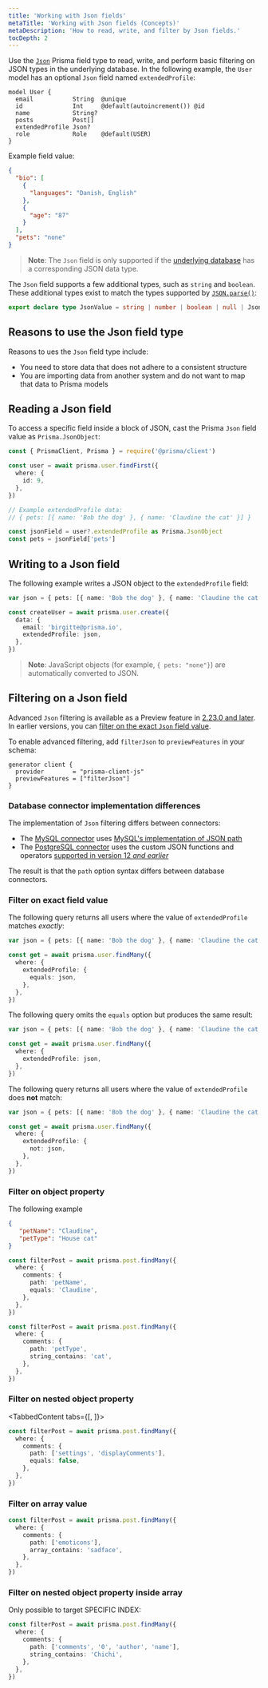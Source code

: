 ```yaml
---
title: 'Working with Json fields'
metaTitle: 'Working with Json fields (Concepts)'
metaDescription: 'How to read, write, and filter by Json fields.'
tocDepth: 2
---
```


<TopBlock>

Use the [`Json`](../../../../reference/api-reference/prisma-schema-reference#json) <span class="api"></span> Prisma field type to read, write, and perform basic filtering on JSON types in the underlying database. In the following example, the `User` model has an optional `Json` field named `extendedProfile`:

```prisma highlight=6;normal
model User {
  email           String  @unique
  id              Int     @default(autoincrement()) @id
  name            String?
  posts           Post[]
  extendedProfile Json?
  role            Role    @default(USER)
}
```

Example field value:

```json
{
  "bio": [
    {
      "languages": "Danish, English"
    },
    {
      "age": "87"
    }
  ],
  "pets": "none"
}
```

> **Note**: The `Json` field is only supported if the [underlying database](../../../database-connectors) has a corresponding JSON data type.

The `Json` field supports a few additional types, such as `string` and `boolean`. These additional types exist to match the types supported by [`JSON.parse()`](https://developer.mozilla.org/en-US/docs/Web/JavaScript/Reference/Global_Objects/JSON/parse):

```ts
export declare type JsonValue = string | number | boolean | null | JsonObject | JsonArray
```

</TopBlock>

## Reasons to use the <inlinecode>Json</inlinecode> field type

Reasons to ues the `Json` field type include:

- You need to store data that does not adhere to a consistent structure
- You are importing data from another system and do not want to map that data to Prisma models

## Reading a <inlinecode>Json</inlinecode> field

To access a specific field inside a block of JSON, cast the Prisma `Json` field value as `Prisma.JsonObject`:

```ts
const { PrismaClient, Prisma } = require('@prisma/client')

const user = await prisma.user.findFirst({
  where: {
    id: 9,
  },
})

// Example extendedProfile data:
// { pets: [{ name: 'Bob the dog' }, { name: 'Claudine the cat' }] }

const jsonField = user?.extendedProfile as Prisma.JsonObject
const pets = jsonField['pets']
```

## Writing to a <inlinecode>Json</inlinecode> field

The following example writes a JSON object to the `extendedProfile` field:

```ts
var json = { pets: [{ name: 'Bob the dog' }, { name: 'Claudine the cat' }] }

const createUser = await prisma.user.create({
  data: {
    email: 'birgitte@prisma.io',
    extendedProfile: json,
  },
})
```

> **Note**: JavaScript objects (for example, `{ pets: "none"}`) are automatically converted to JSON.

## Filtering on a <inlinecode>Json</inlinecode> field

Advanced `Json` filtering is available as a Preview feature in [2.23.0 and later](https://github.com/prisma/prisma/releases/tag/2.23.0). In earlier versions, you can [filter on the exact `Json` field value](#filter-on-exact-field-value).

To enable advanced filtering, add `filterJson` to `previewFeatures` in your schema:

```prisma
generator client {
  provider        = "prisma-client-js"
  previewFeatures = ["filterJson"]
}
```

### Database connector implementation differences

The implementation of `Json` filtering differs between connectors:

- The [MySQL connector]() uses [MySQL's implementation of JSON path](https://dev.mysql.com/doc/refman/8.0/en/json.html#json-path-syntax)
- The [PostgreSQL connector]() uses the custom JSON functions and operators [supported in version 12 _and earlier_](https://www.postgresql.org/docs/11/functions-json.html)

The result is that the `path` option syntax differs between database connectors.

### Filter on exact field value

The following query returns all users where the value of `extendedProfile` matches _exactly_:

```ts
var json = { pets: [{ name: 'Bob the dog' }, { name: 'Claudine the cat' }] }

const get = await prisma.user.findMany({
  where: {
    extendedProfile: {
      equals: json,
    },
  },
})
```

The following query omits the `equals` option but produces the same result:

```ts
var json = { pets: [{ name: 'Bob the dog' }, { name: 'Claudine the cat' }] }

const get = await prisma.user.findMany({
  where: {
    extendedProfile: json,
  },
})
```

The following query returns all users where the value of `extendedProfile` does **not** match:

```ts
var json = { pets: [{ name: 'Bob the dog' }, { name: 'Claudine the cat' }] }

const get = await prisma.user.findMany({
  where: {
    extendedProfile: {
      not: json,
    },
  },
})
```

### Filter on object property

The following example

```json highlight=11;normal
{
   "petName": "Claudine",
   "petType": "House cat"
}
```

```ts
const filterPost = await prisma.post.findMany({
  where: {
    comments: {
      path: 'petName',
      equals: 'Claudine',
    },
  },
})
```

```ts
const filterPost = await prisma.post.findMany({
  where: {
    comments: {
      path: 'petType',
      string_contains: 'cat',
    },
  },
})
```

### Filter on nested object property

<TabbedContent tabs={[<FileWithIcon text="PostgreSQL" icon="database"/>, <FileWithIcon text="MySQL" icon="database"/>]}>
<tab>

```ts
const filterPost = await prisma.post.findMany({
  where: {
    comments: {
      path: ['settings', 'displayComments'],
      equals: false,
    },
  },
})
```

</tab>
<tab>
</tab>
</TabbedContent>

### Filter on array value

```ts
const filterPost = await prisma.post.findMany({
  where: {
    comments: {
      path: ['emoticons'],
      array_contains: 'sadface',
    },
  },
})
```

### Filter on nested object property inside array

Only possible to target SPECIFIC INDEX:

```ts
const filterPost = await prisma.post.findMany({
  where: {
    comments: {
      path: ['comments', '0', 'author', 'name'],
      string_contains: 'Chichi',
    },
  },
})
```
